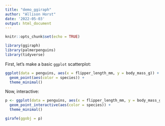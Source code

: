```yaml
---
title: "demo_ggiraph"
author: "Allison Horst"
date: '2022-05-03'
output: html_document
---
```


```r
knitr::opts_chunk$set(echo = TRUE)
```

```r
library(ggiraph)
library(palmerpenguins)
library(tidyverse)
```

First, let's make a basic `ggplot` scatterplot: 
```r
ggplot(data = penguins, aes(x = flipper_length_mm, y = body_mass_g)) +
  geom_point(aes(color = species)) +
  theme_minimal()
```

Now, interactive:
```r
p <- ggplot(data = penguins, aes(x = flipper_length_mm, y = body_mass_g)) +
  geom_point_interactive(aes(color = species)) +
  theme_minimal()
```

```r
girafe(ggobj = p)
```

